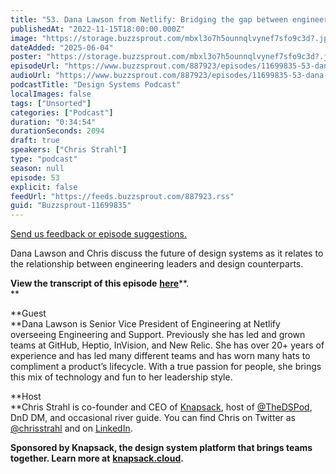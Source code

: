 ```yaml
---
title: "53. Dana Lawson from Netlify: Bridging the gap between engineers and designers"
publishedAt: "2022-11-15T18:00:00.000Z"
image: "https://storage.buzzsprout.com/mbxl3o7h5ounnqlvynef7sfo9c3d?.jpg"
dateAdded: "2025-06-04"
poster: "https://storage.buzzsprout.com/mbxl3o7h5ounnqlvynef7sfo9c3d?.jpg"
episodeUrl: "https://www.buzzsprout.com/887923/episodes/11699835-53-dana-lawson-from-netlify-bridging-the-gap-between-engineers-and-designers.mp3"
audioUrl: "https://www.buzzsprout.com/887923/episodes/11699835-53-dana-lawson-from-netlify-bridging-the-gap-between-engineers-and-designers.mp3"
podcastTitle: "Design Systems Podcast"
localImages: false
tags: ["Unsorted"]
categories: ["Podcast"]
duration: "0:34:54"
durationSeconds: 2094
draft: true
speakers: ["Chris Strahl"]
type: "podcast"
season: null
episode: 53
explicit: false
feedUrl: "https://feeds.buzzsprout.com/887923.rss"
guid: "Buzzsprout-11699835"
---
```

[Send us feedback or episode suggestions.](https://www.buzzsprout.com/twilio/text_messages/887923/open_sms)

Dana Lawson and Chris discuss the future of design systems as it relates to the relationship between engineering leaders and design counterparts. 

**View the transcript of this episode** [**here**](https://docs.google.com/document/d/101wXrESdcqCeoFgpvVbFC3Bm3eSYs3U6/edit)**.  
**  

**Guest  
**Dana Lawson is Senior Vice President of Engineering at Netlify overseeing Engineering and Support. Previously she has led and grown teams at GitHub, Heptio, InVision, and New Relic. She has over 20+ years of experience and has led many different teams and has worn many hats to compliment a product’s lifecycle. With a true passion for people, she brings this mix of technology and fun to her leadership style.    

**Host  
**Chris Strahl is co-founder and CEO of [Knapsack](https://www.knapsack.cloud/), host of [@TheDSPod](https://twitter.com/thedspod), DnD DM, and occasional river guide. You can find Chris on Twitter as [@chrisstrahl](https://twitter.com/chrisstrahl) and on [LinkedIn](https://www.linkedin.com/in/chrisstrahl/).  

**Sponsored by Knapsack, the design system platform that brings teams together. Learn more at** [**knapsack.cloud**](https://www.knapsack.cloud/?utm_source=podcast)**.**
